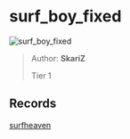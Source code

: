 
# surf_boy_fixed

![surf_boy_fixed](https://raw.githubusercontent.com/Sayt123/SurfMapPics/Maps-and-bonuses/csgo/surf_boy_fixed.jpg)

> Author: **SkariZ**
>
> Tier 1

## Records

[surfheaven](https://surfheaven.eu/map/surf_boy_fixed)
